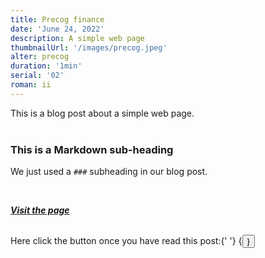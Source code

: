 ```yaml
---
title: Precog finance
date: 'June 24, 2022'
description: A simple web page
thumbnailUrl: '/images/precog.jpeg'
alter: precog
duration: '1min'
serial: '02'
roman: ii
---
```


<div>This is a blog post about a simple web page.</div>

<br />

### This is a Markdown sub-heading

We just used a `###` subheading in our blog post.

<br />

[**_Visit the page_**](https://precog-finance.vercel.app/)

<br />

<div>
  Here click the button once you have read this post:{' '}
  {<Button text={'Click'} />}
</div>
